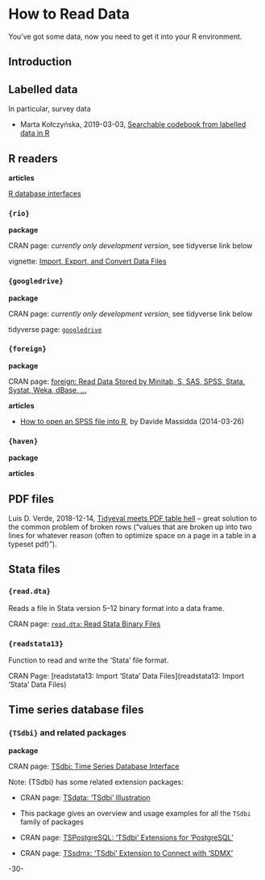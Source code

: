 # How to Read Data {#dataread}


You've got some data, now you need to get it into your R environment.



## Introduction



## Labelled data

In particular, survey data

* Marta Kołczyńska, 2019-03-03, [Searchable codebook from labelled data in R](https://martakolczynska.com/post/codebook-labelled-data/)


## R readers

**articles**

[R database interfaces](http://www.burns-stat.com/r-database-interfaces/)


### `{rio}`

**package**

CRAN page: _currently only development version_, see tidyverse link below 

vignette: [Import, Export, and Convert Data Files](https://cran.r-project.org/package=rio/vignettes/rio.html)



### `{googledrive}`

**package**

CRAN page: _currently only development version_, see tidyverse link below 

tidyverse page: [`googledrive`](https://tidyverse.github.io/googledrive/)



### `{foreign}`

**package**

CRAN page: [foreign: Read Data Stored by Minitab, S, SAS, SPSS, Stata, Systat, Weka, dBase, ...]( https://CRAN.R-project.org/package=foreign)

**articles**

* [How to open an SPSS file into R](http://www.milanor.net/blog/how-to-open-an-spss-file-into-r/), by Davide Massidda (2014-03-26)


### `{haven}` 

**package**

**articles**


## PDF files

Luis D. Verde, 2018-12-14, [Tidyeval meets PDF table hell](http://luisdva.github.io/rstats/Tidyeval-pdf-hell/) -- great solution to the common problem of broken rows ("values that are broken up into two lines for whatever reason (often to optimize space on a page in a table in a typeset pdf)"). 




## Stata files

### `{read.dta}`

Reads a file in Stata version 5–12 binary format into a data frame.

CRAN page: [`read.dta`: Read Stata Binary Files](http://stat.ethz.ch/R-manual/R-devel/library/foreign/html/read.dta.html)


### `{readstata13}`

Function to read and write the 'Stata' file format.

CRAN Page: [readstata13: Import 'Stata' Data Files](readstata13: Import 'Stata' Data Files)



## Time series database files

### `{TSdbi}` and related packages

**package**

CRAN page: [TSdbi: Time Series Database Interface]( https://CRAN.R-project.org/package=TSdbi)

Note: {TSdbi} has some related extension packages:

* CRAN page: [TSdata: 'TSdbi' Illustration](https://cran.r-project.org/package=TSdata)
*  This package gives an overview and usage examples for all the `TSdbi` family of packages

* CRAN page: [TSPostgreSQL: 'TSdbi' Extensions for 'PostgreSQL'](https://cran.r-project.org/package=TSPostgreSQL)

* CRAN page: [TSsdmx: 'TSdbi' Extension to Connect with 'SDMX'](https://cran.r-project.org/package=TSsdmx)


-30-
